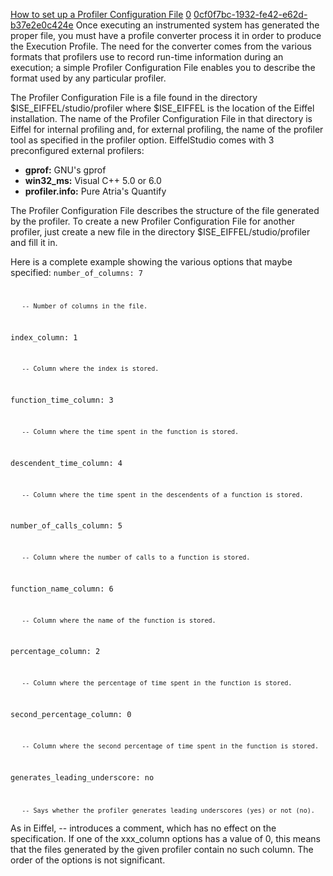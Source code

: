 [[Property:title|How to set up a Profiler Configuration File]]
[[Property:weight|0]]
[[Property:uuid|0cf0f7bc-1932-fe42-e62d-b37e2e0c424e]]
Once executing an instrumented system has generated the proper file, you must have a profile converter process it in order to produce the Execution Profile. The need for the converter comes from the various formats that profilers use to record run-time information during an execution; a simple Profiler Configuration File enables you to describe the format used by any particular profiler.

The Profiler Configuration File is a file found in the directory $ISE_EIFFEL/studio/profiler where $ISE_EIFFEL is the location of the Eiffel installation. The name of the Profiler Configuration File in that directory is Eiffel for internal profiling and, for external profiling, the name of the profiler tool as specified in the profiler option. EiffelStudio comes with 3 preconfigured external profilers:
*  '''gprof:''' GNU's gprof 
*  '''win32_ms:''' Visual C++ 5.0 or 6.0 
*  '''profiler.info:''' Pure Atria's Quantify 

The Profiler Configuration File describes the structure of the file generated by the profiler. To create a new Profiler Configuration File for another profiler, just create a new file in the directory $ISE_EIFFEL/studio/profiler and fill it in.

Here is a complete example showing the various options that maybe specified:
<code>number_of_columns: 7
	-- Number of columns in the file.

index_column: 1
	-- Column where the index is stored.

function_time_column: 3
	-- Column where the time spent in the function is stored.

descendent_time_column: 4
	-- Column where the time spent in the descendents of a function is stored.

number_of_calls_column: 5
	-- Column where the number of calls to a function is stored.

function_name_column: 6
	-- Column where the name of the function is stored.

percentage_column: 2
	-- Column where the percentage of time spent in the function is stored.

second_percentage_column: 0
	-- Column where the second percentage of time spent in the function is stored.

generates_leading_underscore: no
	-- Says whether the profiler generates leading underscores (yes) or not (no).</code>

As in Eiffel, -- introduces a comment, which has no effect on the specification. If one of the xxx_column options has a value of 0, this means that the files generated by the given profiler contain no such column. The order of the options is not significant.

<br/>


{{seealso|<br/>
[[Select a Run-time information record to generate the Execution Profile|Select a Run-time information record to generate the Execution Profile]]  <br/>
[[Profiling|How to profile a system]]  }}




